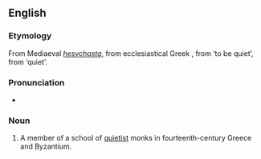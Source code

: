==English==
{{wikipedia}}

===Etymology===
From Mediaeval {{etyl|la}} ''[[hesychasta]]'', from ecclesiastical Greek {{term|lang=grc|ἡσυχαστής}}, from {{term|lang=grc|ἡσυχάζειν}} ‘to be quiet’, from {{term|lang=grc|ἥσυχος}} ‘quiet’.

===Pronunciation===
* {{IPA|/ˈhɛsɪkæst/}}

===Noun===
{{en-noun}}

# {{context|ecclesiastical history}} A member of a school of [[quietist]] monks in fourteenth-century Greece and Byzantium.